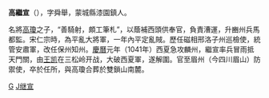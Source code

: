 '''高繼宣'''（{{bd|?||?||}}），字舜舉，蒙城縣漆園鎮人。

名將[[高瓊_(宋朝)|高瓊]]之子，“善騎射，頗工筆札”，以蔭補西頭供奉官，負責漕運，升豳州兵馬都監。宋仁宗時，為平亂大將軍，一年內平定亂賊。歷任磁相邢洛子州巡檢使，統管安肅軍，改任保州知州。[[慶曆|慶曆]]元年（1041年）西夏急攻麟州，繼宣率兵冒雨抵天門關，由[[王凯|王凯]]在三松岭开战，大破西夏軍，遂解圍。官至眉州（今四川眉山）防禦使，卒於任所，與高瓊合葬於雙鎖山南麓。

[[Category:宋朝政治人物|G]]
[[Category:高姓|J继宣]]